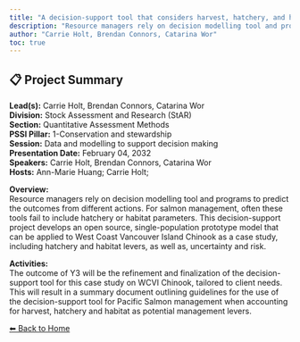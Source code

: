 ```yaml
---
title: "A decision-support tool that considers harvest, hatchery, and habitat management levers to support implementation of the Fisheries Act for Pacific salmon"
description: "Resource managers rely on decision modelling tool and programs to predict the outcomes from different actions. For salmon management, often these tools fail to include hatchery or habitat parameters. This decision-support project develops an open source, single-population prototype model that can be applied to West Coast Vancouver Island Chinook as a case study, including hatchery and habitat levers, as well as, uncertainty and risk."
author: "Carrie Holt, Brendan Connors, Catarina Wor"
toc: true
---
```


## 📋 Project Summary

**Lead(s):** Carrie Holt, Brendan Connors, Catarina Wor  
**Division:** Stock Assessment and Research (StAR)  
**Section:** Quantitative Assessment Methods  
**PSSI Pillar:** 1-Conservation and stewardship  
**Session:** Data and modelling to support decision making  
**Presentation Date:** February 04, 2032  
**Speakers:** Carrie Holt, Brendan Connors, Catarina Wor  
**Hosts:** Ann-Marie Huang; Carrie Holt;  

**Overview:**  
Resource managers rely on decision modelling tool and programs to predict the outcomes from different actions. For salmon management, often these tools fail to include hatchery or habitat parameters. This decision-support project develops an open source, single-population prototype model that can be applied to West Coast Vancouver Island Chinook as a case study, including hatchery and habitat levers, as well as, uncertainty and risk.   

**Activities:**  
The outcome of Y3 will be the refinement and finalization of the decision-support tool for this case study on WCVI Chinook, tailored to client needs. This will result in a summary document outlining guidelines for the use of the decision-support tool for Pacific Salmon management when accounting for harvest, hatchery and habitat as potential management levers.

[⬅ Back to Home](../index.qmd)
